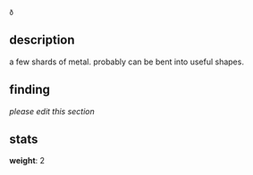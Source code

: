 <code><nowiki>ð</nowiki></code>

== description ==

a few shards of metal. probably can be bent into useful shapes.

== finding ==

''please edit this section''

== stats ==

'''weight''': 2